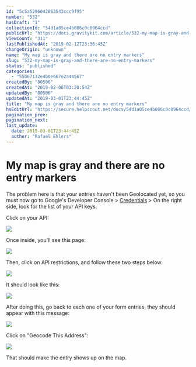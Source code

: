 ```yaml
---
id: "5c5a5296042863543ccc9f95"
number: "532"
hasDraft: "1"
collectionId: "54d1a05ce4b086c0c0964ccd"
publicUrl: "https://docs.gravitykit.com/article/532-my-map-is-gray-and-there-are-no-entry-markers"
viewCount: "311"
lastPublishedAt: "2019-02-12T23:36:43Z"
changeOrigin: "unknown"
name: "My map is gray and there are no entry markers"
slug: "532-my-map-is-gray-and-there-are-no-entry-markers"
status: "published"
categories: 
  - "55b67132e4b0e667e2a44567"
createdBy: "80506"
createdAt: "2019-02-06T03:20:54Z"
updatedBy: "80506"
updatedAt: "2019-03-01T23:44:45Z"
title: "My map is gray and there are no entry markers"
hsEditUrl: "https://secure.helpscout.net/docs/54d1a05ce4b086c0c0964ccd/article/5c5a5296042863543ccc9f95"
pagination_prev: 
pagination_next: 
last_update:
  date: 2019-03-01T23:44:45Z
  author: "Rafael Ehlers"
---
```


# My map is gray and there are no entry markers

The problem here is that your entries haven't been Geolocated yet, so you must now go to Google's Developer Console &gt; [Credentials](https://console.developers.google.com/apis/credentials) &gt; On the right side, look for the list of your API keys.

  
Click on your API:  
  
![](https://d33v4339jhl8k0.cloudfront.net/inline/24990/52223100c9ebfc803ca16db92808f5f50c90a889/c40f2137b5d9cd46a36553d9036ac02be45e13ee/b30b1bcea39085d1dab2a30d82b09331.png)  
  
Once inside, you'll see this page:  
  
![](https://d33v4339jhl8k0.cloudfront.net/inline/24990/3d6d3256c305e1e5401bfbe55eaebb0bc96ad674/f5a1d7768d4cdd362113a216aea0451bd12bc1dd/google-api-1.png)  
  
Then, click on API restrictions, and follow these two steps below:  
  
![](https://d33v4339jhl8k0.cloudfront.net/inline/24990/a91122d97f8734a4b2ecf17514a5695372431071/a934bc937ef3c9027a5ff2c8f9b9c61c53a598e8/gv-api-2.png)  
  
It should look like this:  
  
![](https://d33v4339jhl8k0.cloudfront.net/inline/24990/3fec01392da6480fb31174b4d0944b2a723411b1/e8dd29617d2f328ec026910fb3a1e133b447338a/gv-api-3.png)  
  
After doing this, go back to each one of your form entries, they should appear with this message:  
  
![](https://d33v4339jhl8k0.cloudfront.net/inline/24990/7d12d140866774a33bce3acbd716932c3b45d18a/8710fa9e98578694ab7beb9658515844a3814028/gv-not-geolocated-1.png)  
  
Click on "Geocode This Address":  
  
![](https://d33v4339jhl8k0.cloudfront.net/inline/24990/ee1a3d309d78e8a3dffcc525b5557d4467688421/d92abc1720a70beda64ffb347d9755305ed8da43/gv-not-geolocated-2.png)  
  
That should make the entry shows up on the map.